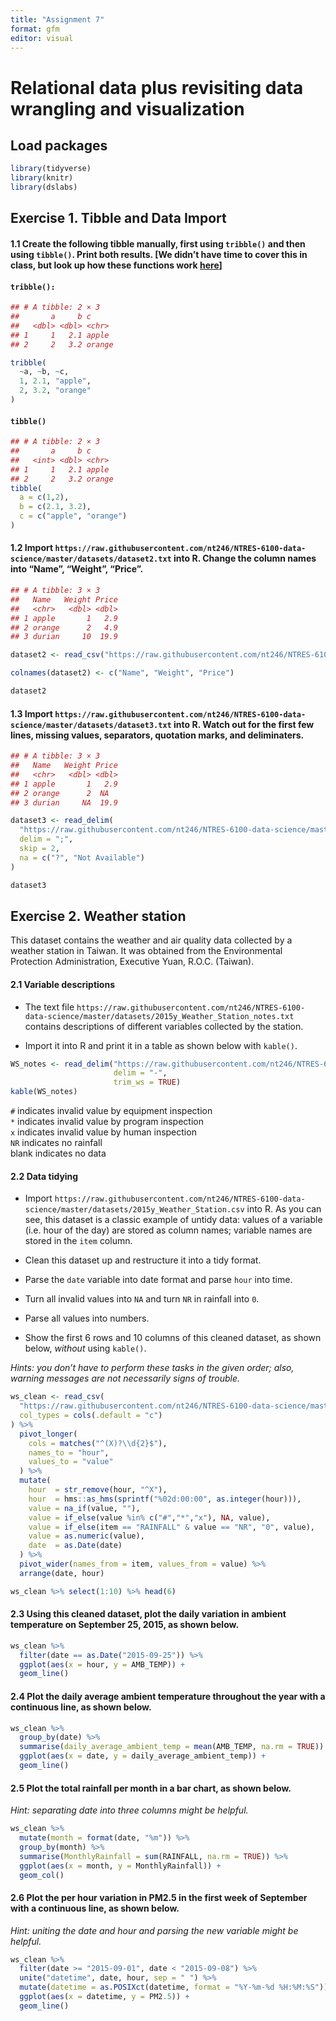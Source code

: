 ```yaml
---
title: "Assignment 7"
format: gfm
editor: visual
---
```


# **Relational data plus revisiting data wrangling and visualization**

## **Load packages**

```r
library(tidyverse)
library(knitr)
library(dslabs)
```

## Exercise 1. **Tibble and Data Import**

#### **1.1 Create the following tibble manually, first using `tribble()` and then using `tibble()`. Print both results. \[We didn’t have time to cover this in class, but look up how these functions work [here](https://r4ds.had.co.nz/tibbles.html#creating-tibbles)\]**

#### **`tribble():`**

```r
## # A tibble: 2 × 3
##       a     b c     
##   <dbl> <dbl> <chr> 
## 1     1   2.1 apple 
## 2     2   3.2 orange

tribble(
  ~a, ~b, ~c,
  1, 2.1, "apple",
  2, 3.2, "orange"
)
```

#### **`tibble()`**

```r
## # A tibble: 2 × 3
##       a     b c     
##   <int> <dbl> <chr> 
## 1     1   2.1 apple 
## 2     2   3.2 orange
tibble(
  a = c(1,2),
  b = c(2.1, 3.2),
  c = c("apple", "orange")
)
```

#### **1.2 Import `https://raw.githubusercontent.com/nt246/NTRES-6100-data-science/master/datasets/dataset2.txt` into R. Change the column names into “Name”, “Weight”, “Price”.**

```r
## # A tibble: 3 × 3
##   Name   Weight Price
##   <chr>   <dbl> <dbl>
## 1 apple       1   2.9
## 2 orange      2   4.9
## 3 durian     10  19.9

dataset2 <- read_csv("https://raw.githubusercontent.com/nt246/NTRES-6100-data-science/master/datasets/dataset2.txt")

colnames(dataset2) <- c("Name", "Weight", "Price")

dataset2
```

#### **1.3 Import `https://raw.githubusercontent.com/nt246/NTRES-6100-data-science/master/datasets/dataset3.txt` into R. Watch out for the first few lines, missing values, separators, quotation marks, and deliminaters.**

```r
## # A tibble: 3 × 3
##   Name   Weight Price
##   <chr>   <dbl> <dbl>
## 1 apple       1   2.9
## 2 orange      2  NA  
## 3 durian     NA  19.9

dataset3 <- read_delim(
  "https://raw.githubusercontent.com/nt246/NTRES-6100-data-science/master/datasets/dataset3.txt",
  delim = ";",   
  skip = 2,
  na = c("?", "Not Available")
)

dataset3
```

## **Exercise 2. Weather station**

This dataset contains the weather and air quality data collected by a weather station in Taiwan. It was obtained from the Environmental Protection Administration, Executive Yuan, R.O.C. (Taiwan).

#### **2.1 Variable descriptions**

-   The text file `https://raw.githubusercontent.com/nt246/NTRES-6100-data-science/master/datasets/2015y_Weather_Station_notes.txt` contains descriptions of different variables collected by the station.

-   Import it into R and print it in a table as shown below with `kable()`.

```r
WS_notes <- read_delim("https://raw.githubusercontent.com/nt246/NTRES-6100-data-science/master/datasets/2015y_Weather_Station_notes.txt",
                       delim = "-",
                       trim_ws = TRUE)
kable(WS_notes)
```

`#` indicates invalid value by equipment inspection\
`*` indicates invalid value by program inspection\
`x` indicates invalid value by human inspection\
`NR` indicates no rainfall\
blank indicates no data

#### **2.2 Data tidying**

-   Import `https://raw.githubusercontent.com/nt246/NTRES-6100-data-science/master/datasets/2015y_Weather_Station.csv` into R. As you can see, this dataset is a classic example of untidy data: values of a variable (i.e. hour of the day) are stored as column names; variable names are stored in the `item` column.

-   Clean this dataset up and restructure it into a tidy format.

-   Parse the `date` variable into date format and parse `hour` into time.

-   Turn all invalid values into `NA` and turn `NR` in rainfall into `0`.

-   Parse all values into numbers.

-   Show the first 6 rows and 10 columns of this cleaned dataset, as shown below, *without* using `kable()`.

*Hints: you don’t have to perform these tasks in the given order; also, warning messages are not necessarily signs of trouble.*

```r
ws_clean <- read_csv(
  "https://raw.githubusercontent.com/nt246/NTRES-6100-data-science/master/datasets/2015y_Weather_Station.csv",
  col_types = cols(.default = "c") 
) %>%
  pivot_longer(
    cols = matches("^(X)?\\d{2}$"), 
    names_to = "hour", 
    values_to = "value"
  ) %>%
  mutate(
    hour  = str_remove(hour, "^X"),
    hour  = hms::as_hms(sprintf("%02d:00:00", as.integer(hour))), 
    value = na_if(value, ""),
    value = if_else(value %in% c("#","*","x"), NA, value),
    value = if_else(item == "RAINFALL" & value == "NR", "0", value),
    value = as.numeric(value),
    date  = as.Date(date)
  ) %>%
  pivot_wider(names_from = item, values_from = value) %>%
  arrange(date, hour)

ws_clean %>% select(1:10) %>% head(6)


```

#### **2.3 Using this cleaned dataset, plot the daily variation in ambient temperature on September 25, 2015, as shown below.**

```r
ws_clean %>%
  filter(date == as.Date("2015-09-25")) %>%
  ggplot(aes(x = hour, y = AMB_TEMP)) +
  geom_line()

```

#### **2.4 Plot the daily average ambient temperature throughout the year with a continuous line, as shown below.**

```r
ws_clean %>%
  group_by(date) %>%
  summarise(daily_average_ambient_temp = mean(AMB_TEMP, na.rm = TRUE)) %>%
  ggplot(aes(x = date, y = daily_average_ambient_temp)) +
  geom_line()
```

#### **2.5 Plot the total rainfall per month in a bar chart, as shown below.**

*Hint: separating date into three columns might be helpful.*

```r
ws_clean %>%
  mutate(month = format(date, "%m")) %>%
  group_by(month) %>%
  summarise(MonthlyRainfall = sum(RAINFALL, na.rm = TRUE)) %>%
  ggplot(aes(x = month, y = MonthlyRainfall)) +
  geom_col()

```

#### **2.6 Plot the per hour variation in PM2.5 in the first week of September with a continuous line, as shown below.**

*Hint: uniting the date and hour and parsing the new variable might be helpful.*

```r
ws_clean %>%
  filter(date >= "2015-09-01", date < "2015-09-08") %>%
  unite("datetime", date, hour, sep = " ") %>%
  mutate(datetime = as.POSIXct(datetime, format = "%Y-%m-%d %H:%M:%S")) %>%
  ggplot(aes(x = datetime, y = PM2.5)) +
  geom_line()
```
